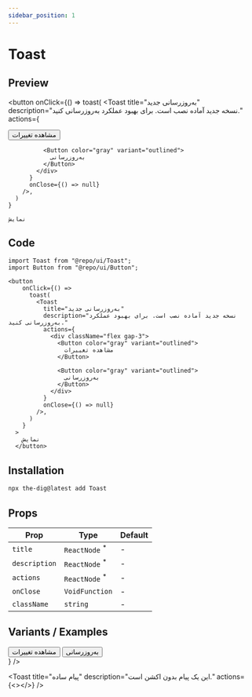 ```yaml
---
sidebar_position: 1
---
```


# Toast

## Preview


<Container>
  <Toaster closeButton />

  <button
    onClick={() =>
      toast(
        <Toast
          title="به‌روزرسانی جدید"
          description="نسخه جدید آماده نصب است. برای بهبود عملکرد به‌روزرسانی کنید."
          actions={
            <div className="flex gap-3">
              <Button color="gray" variant="outlined">
                مشاهده تغییرات
              </Button>

              <Button color="gray" variant="outlined">
                به‌روزرسانی
              </Button>
            </div>
          }
          onClose={() => null}
        />,
      )
    }
  >
    نمایش
  </button>
</Container>

## Code

```tsx
import Toast from "@repo/ui/Toast";
import Button from "@repo/ui/Button";

<button
    onClick={() =>
      toast(
        <Toast
          title="به‌روزرسانی جدید"
          description="نسخه جدید آماده نصب است. برای بهبود عملکرد به‌روزرسانی کنید."
          actions={
            <div className="flex gap-3">
              <Button color="gray" variant="outlined">
                مشاهده تغییرات
              </Button>

              <Button color="gray" variant="outlined">
                به‌روزرسانی
              </Button>
            </div>
          }
          onClose={() => null}
        />,
      )
    }
  >
    نمایش
  </button>
````

## Installation

```bash
npx the-dig@latest add Toast
```

## Props

| Prop          | Type                                                             | Default |
| ------------- | ---------------------------------------------------------------- | ------- |
| `title`       | `ReactNode` <sup className="text-red-600 text-caption2">\*</sup> | -       |
| `description` | `ReactNode` <sup className="text-red-600 text-caption2">\*</sup> | -       |
| `actions`     | `ReactNode` <sup className="text-red-600 text-caption2">\*</sup> | -       |
| `onClose`     | `VoidFunction`                                                   | -       |
| `className`   | `string`                                                         | -       |

## Variants / Examples

<Container className="flex flex-col gap-4">
  <Toast
    title="به‌روزرسانی جدید"
    description="نسخه جدید آماده نصب است."
    actions={
      <div className="flex gap-3">
        <Button color="gray" variant="outlined">مشاهده تغییرات</Button>
        <Button color="gray" variant="outlined">به‌روزرسانی</Button>
      </div>
    }
  />

<Toast
title="پیام ساده"
description="این یک پیام بدون اکشن است."
actions={<></>}
/> </Container>